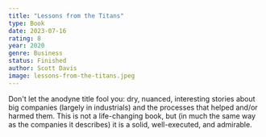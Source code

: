 ```yaml
---
title: "Lessons from the Titans"
type: Book
date: 2023-07-16
rating: 8
year: 2020
genre: Business
status: Finished
author: Scott Davis
image: lessons-from-the-titans.jpeg
---
```


Don't let the anodyne title fool you: dry, nuanced, interesting stories about big companies (largely
in industrials) and the processes that helped and/or harmed them. This is not a life-changing book, but
(in much the same way as the companies it describes) it is a solid, well-executed, and admirable.
